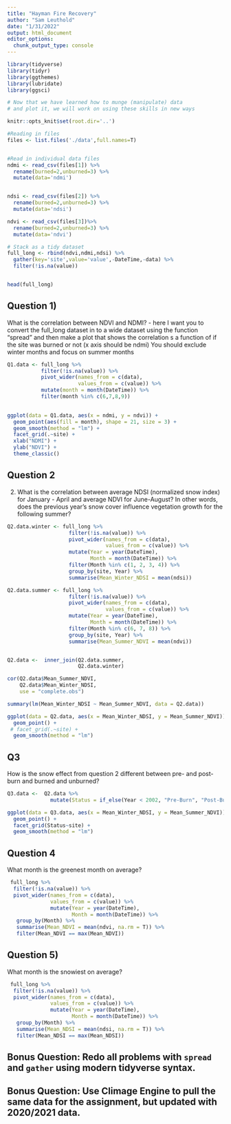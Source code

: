 ```yaml
---
title: "Hayman Fire Recovery"
author: "Sam Leuthold"
date: "1/31/2022"
output: html_document
editor_options: 
  chunk_output_type: console
---
```


```r
library(tidyverse)
library(tidyr)
library(ggthemes)
library(lubridate)
library(ggsci)

# Now that we have learned how to munge (manipulate) data
# and plot it, we will work on using these skills in new ways

knitr::opts_knit$set(root.dir='..')
```


```r

#Reading in files
files <- list.files('./data',full.names=T)


#Read in individual data files
ndmi <- read_csv(files[1]) %>% 
  rename(burned=2,unburned=3) %>%
  mutate(data='ndmi')


ndsi <- read_csv(files[2]) %>% 
  rename(burned=2,unburned=3) %>%
  mutate(data='ndsi')

ndvi <- read_csv(files[3])%>% 
  rename(burned=2,unburned=3) %>%
  mutate(data='ndvi')

# Stack as a tidy dataset
full_long <- rbind(ndvi,ndmi,ndsi) %>%
  gather(key='site',value='value',-DateTime,-data) %>%
  filter(!is.na(value))


head(full_long)

```




## Question 1) 

What is the correlation between NDVI and NDMI? - here I want you to
convert the full_long dataset in to a wide dataset using the 
function "spread" and then make a plot that shows the correlation s a
function of if the site was burned or not (x axis should be ndmi)
You should exclude winter months and focus on summer months

```r

Q1.data <- full_long %>%
           filter(!is.na(value)) %>%
           pivot_wider(names_from = c(data),
                       values_from = c(value)) %>% 
           mutate(month = month(DateTime)) %>%
           filter(month %in% c(6,7,8,9))
           

ggplot(data = Q1.data, aes(x = ndmi, y = ndvi)) +
  geom_point(aes(fill = month), shape = 21, size = 3) +
  geom_smooth(method = "lm") +
  facet_grid(.~site) +
  xlab("NDMI") +
  ylab("NDVI") +
  theme_classic()

```

## Question 2 

2) What is the correlation between average NDSI (normalized
 snow index) for January - April and average NDVI for June-August?
In other words, does the previous year's snow cover influence vegetation
 growth for the following summer?

```r

Q2.data.winter <- full_long %>%
                    filter(!is.na(value)) %>%
                    pivot_wider(names_from = c(data),
                                values_from = c(value)) %>% 
                    mutate(Year = year(DateTime), 
                           Month = month(DateTime)) %>%
                    filter(Month %in% c(1, 2, 3, 4)) %>%
                    group_by(site, Year) %>%
                    summarise(Mean_Winter_NDSI = mean(ndsi)) 

Q2.data.summer <- full_long %>%
                    filter(!is.na(value)) %>%
                    pivot_wider(names_from = c(data),
                                values_from = c(value)) %>% 
                    mutate(Year = year(DateTime), 
                           Month = month(DateTime)) %>%
                    filter(Month %in% c(6, 7, 8)) %>%
                    group_by(site, Year) %>%
                    summarise(Mean_Summer_NDVI = mean(ndvi)) 


Q2.data <-  inner_join(Q2.data.summer,
                       Q2.data.winter)

cor(Q2.data$Mean_Summer_NDVI,
    Q2.data$Mean_Winter_NDSI,
    use = "complete.obs")

summary(lm(Mean_Winter_NDSI ~ Mean_Summer_NDVI, data = Q2.data))

ggplot(data = Q2.data, aes(x = Mean_Winter_NDSI, y = Mean_Summer_NDVI)) +
  geom_point() +
 # facet_grid(.~site) +
  geom_smooth(method = "lm")

```


## Q3

How is the snow effect from question 2 different between pre- and post-burn
and burned and unburned? 

```r

Q3.data <-  Q2.data %>% 
              mutate(Status = if_else(Year < 2002, "Pre-Burn", "Post-Burn"))

ggplot(data = Q3.data, aes(x = Mean_Winter_NDSI, y = Mean_Summer_NDVI)) +
  geom_point() +
  facet_grid(Status~site) +
  geom_smooth(method = "lm")


```
## Question 4

What month is the greenest month on average? 

```r

 full_long %>%
  filter(!is.na(value)) %>%
  pivot_wider(names_from = c(data),
              values_from = c(value)) %>% 
              mutate(Year = year(DateTime), 
                     Month = month(DateTime)) %>%
   group_by(Month) %>% 
   summarise(Mean_NDVI = mean(ndvi, na.rm = T)) %>% 
   filter(Mean_NDVI == max(Mean_NDVI))

```


## Question 5) 

What month is the snowiest on average?

```r

 full_long %>%
  filter(!is.na(value)) %>%
  pivot_wider(names_from = c(data),
              values_from = c(value)) %>% 
              mutate(Year = year(DateTime), 
                     Month = month(DateTime)) %>%
   group_by(Month) %>% 
   summarise(Mean_NDSI = mean(ndsi, na.rm = T)) %>% 
   filter(Mean_NDSI == max(Mean_NDSI))

```


## Bonus Question: Redo all problems with `spread` and `gather` using modern tidyverse syntax. 


## Bonus Question: Use Climage Engine to pull the same data for the assignment, but updated with 2020/2021 data.




